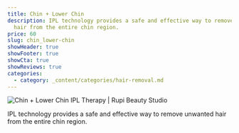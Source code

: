 ```yaml
---
title: Chin + Lower Chin
description: IPL technology provides a safe and effective way to remove unwanted
  hair from the entire chin region.
price: 60
slug: chin_lower-chin
showHeader: true
showFooter: true
showCta: true
showReviews: true
categories:
  - category: _content/categories/hair-removal.md
---
```


![Chin + Lower Chin IPL Therapy | Rupi Beauty Studio](/uploads/services/ipl-therapy.webp 'Chin + Lower Chin IPL Therapy  | Rupi Beauty Studio')

IPL technology provides a safe and effective way to remove unwanted hair from the entire chin region.
